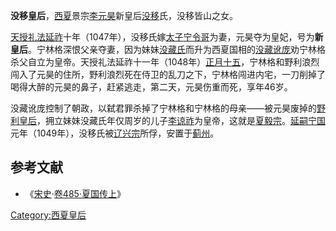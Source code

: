 '''没移皇后'''，[[西夏|西夏]]景宗[[李元昊|李元昊]]新皇后[[没移|没移]]氏，没移皆山之女。

[[天授礼法延祚|天授礼法延祚]]十年（1047年），没移氏嫁[[太子|太子]][[宁令哥|宁令哥]]为妻，元昊夺为皇妃，号为'''新皇后'''。宁林格深恨父亲夺妻，因为妹妹[[没藏皇后_(西夏景宗)|没藏氏]]而升为西夏国相的[[没藏讹庞|没藏讹庞]]劝宁林格杀父自立为皇帝。天授礼法延祚十一年（1048年）[[正月十五|正月十五]]，宁林格和野利浪烈闯入了元昊的住所，野利浪烈死在侍卫的乱刀之下，宁林格闯进内宅，一刀削掉了喝得大醉的元昊的鼻子，赶紧逃走，第二天，元昊伤重而死，享年46岁。

没藏讹庞控制了朝政，以弑君罪杀掉了宁林格和宁林格的母亲——被元昊废掉的[[野利皇后|野利皇后]]，拥立妹妹没藏氏年仅周岁的儿子[[李谅祚|李谅祚]]为皇帝，这就是[[夏毅宗|夏毅宗]]。[[延嗣宁国|延嗣宁国]]元年（1049年），没移氏被[[辽兴宗|辽兴宗]]所俘，安置于[[蓟州_(古代)|蓟州]]。

==参考文献==
*《[[宋史|宋史]]·[[s:宋史/卷485|卷485·夏国传上]]》
{{start box}} 
{{s-before|[[野利皇后|野利皇后]]}} 
{{s-title|[[:Category:西夏皇后|西夏皇后]]|1047年—1048年}} 
{{s-after|[[没藏皇后_(西夏毅宗)|没藏皇后]]}} 
{{end box}} 
{{西夏皇后}}
[[Category:西夏皇后|Category:西夏皇后]]